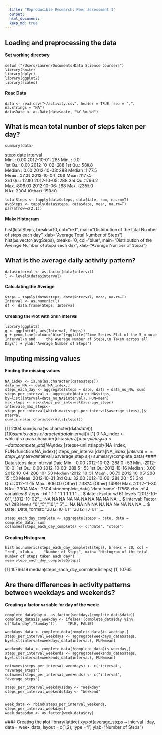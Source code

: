 ```yaml
---
  title: "Reproducible Research: Peer Assessment 1"
  output: 
  html_document:
  keep_md: true
---
```

  
  
## Loading and preprocessing the data
  
#### Set working directory
    setwd ("/Users/Lauren/Documents/Data Science Coursera")
    library(knitr)
    library(dplyr)
    library(ggplot2)
    library(scales)

#### Read Data
  
    data <- read.csv("~/activity.csv", header = TRUE, sep = ",", na.strings = "NA")
    data$Date <- as.Date(data$date, "%Y-%m-%d")


## What is mean total number of steps taken per day?

    summary(data)

steps                date          interval     
Min.   :  0.00   2012-10-01:  288   Min.   :   0.0  
1st Qu.:  0.00   2012-10-02:  288   1st Qu.: 588.8  
Median :  0.00   2012-10-03:  288   Median :1177.5  
Mean   : 37.38   2012-10-04:  288   Mean   :1177.5  
3rd Qu.: 12.00   2012-10-05:  288   3rd Qu.:1766.2  
Max.   :806.00   2012-10-06:  288   Max.   :2355.0  
NAs   :2304     (Other)   :15840  

    totalSteps <- tapply(data$steps, data$date, sum, na.rm=T)
    avgSteps <- tapply(data$steps, data$date, mean, na.rm=T)
    par(mfrow=c(2,1))

#### Make Histogram
hist(totalSteps, breaks=10, col="red", main="Distribution of the total Number of steps each day", xlab="Average Total Number of Steps")
hist(as.vector(avgSteps), breaks=10, col="blue", main="Distribution of the Average Number of steps each day", xlab="Average Number of Steps")


## What is the average daily activity pattern?
    data$interval <- as.factor(data$interval)
    l <- levels(data$interval)
#### Calculating the Average
    Steps = tapply(data$steps, data$interval, mean, na.rm=T)
    Interval <- as.numeric(l)
    df <- data.frame(Steps, Interval
#### Creating the Plot with 5min interval                 
    library(ggplot2)
    g <- ggplot(df, aes(Interval, Steps))
    g + geom_line(colour="blue")+ggtitle("Time Series Plot of the 5-minute Interval\n and     the Average Number of Steps,\n Taken across all Days") + ylab("Average Number of Steps")

## Imputing missing values

#### Finding the missing values
    NA_index <- is.na(as.character(data$steps))
    data_no_NA <- data[!NA_index,]
    steps_each_day <- aggregate(steps ~ date, data = data_no_NA, sum)
    steps_per_interval <- aggregate(data_no_NA$steps,          by=list(interval=data_no_NA$interval), FUN=mean)
    max_steps <- max(steps_per_interval$average_steps)
    intervale_max_steps<-steps_per_interval[which.max(steps_per_interval$average_steps),]$i    nterval
    sum(is.na(as.character(data$steps)))
[1] 2304
    sum(is.na(as.character(data$date)))
[1] 0
    sum(is.na(as.character(data$interval)))
[1] 0
    NA_index <- which(is.na(as.character(data$steps)))
    complete_data <- data
    complete_data[NA_index, ]$steps<-unlist(lapply(NA_index, FUN=function(NA_index){
    steps_per_interval[data[NA_index,]$interval==steps_per_interval$interval,]$average_step     s}))
    summary(complete_data)
#### Data
steps                date          interval          Date           
Min.   :  0.00   2012-10-02:  288   0      :   53   Min.   :2012-10-01  
1st Qu.:  0.00   2012-10-03:  288   5      :   53   1st Qu.:2012-10-16  
Median :  0.00   2012-10-04:  288   10     :   53   Median :2012-10-31  
Mean   : 36.79   2012-10-05:  288   15     :   53   Mean   :2012-10-31  
3rd Qu.: 32.00   2012-10-06:  288   20     :   53   3rd Qu.:2012-11-15  
Max.   :806.00   (Other)   :13824   (Other):14999   Max.   :2012-11-30  
NAs      : 2304   NAs   : 2304                       
    str(complete_data)
'data.frame':	17568 obs. of  4 variables:
$ steps   : int  1 1 1 1 1 1 1 1 1 1 ...
$ date    : Factor w/ 61 levels "2012-10-01","2012-10-02",..: NA NA NA NA NA NA NA NA NA NA ...
$ interval: Factor w/ 288 levels "0","5","10","15",..: NA NA NA NA NA NA NA NA NA NA ...
$ Date    : Date, format: "2012-10-01" "2012-10-01" ...

    steps_each_day_complete <- aggregate(steps ~ date, data = complete_data, sum)
    colnames(steps_each_day_complete) <- c("date", "steps")

#### Creating Histogram
    hist(as.numeric(steps_each_day_complete$steps), breaks = 20, col = "red", xlab =     "Number of Steps", main= "Histogram of the total number of steps taken each day")
    mean(steps_each_day_complete$steps)
[1] 10766.19
    median(steps_each_day_complete$steps)
[1] 10765


## Are there differences in activity patterns between weekdays and weekends?
#### Creating a factor variable for day of the week:
    complete_data$day <- as.factor(weekdays(complete_data$date))
    complete_data$is_weekday <- ifelse(!(complete_data$day %in% c("Saturday","Sunday")),     TRUE, FALSE) 

    weekdays_data <- complete_data[complete_data$is_weekday,]
    steps_per_interval_weekdays <- aggregate(weekdays_data$steps,     by=list(interval=weekdays_data$interval), FUN=mean)

    weekends_data <- complete_data[!complete_data$is_weekday,]
    steps_per_interval_weekends <- aggregate(weekends_data$steps,     by=list(interval=weekends_data$interval), FUN=mean)

    colnames(steps_per_interval_weekdays) <- c("interval", "average_steps")
    colnames(steps_per_interval_weekends) <- c("interval", "average_steps")

    steps_per_interval_weekdays$day <- "Weekday"
    steps_per_interval_weekends$day <- "Weekend"


    week_data <- rbind(steps_per_interval_weekends, steps_per_interval_weekdays)
    week_data$day <- as.factor(week_data$day)
 #### Creating the plot
    library(lattice)
    xyplot(average_steps ~  interval | day, data = week_data, layout = c(1,2), type ="l",      ylab="Number of Steps")